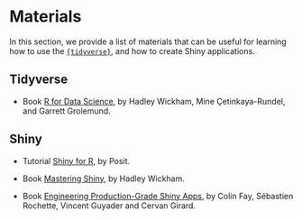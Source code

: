 
# Materials {.unnumbered}

In this section, we provide a list of materials that can be useful for learning how to use the [`{tidyverse}`](https://www.tidyverse.org/), and how to create Shiny applications.

## Tidyverse

- Book [R for Data Science](https://r4ds.hadley.nz/), by Hadley Wickham, Mine Çetinkaya-Rundel, and Garrett Grolemund.


## Shiny

- Tutorial [Shiny for R](https://shiny.posit.co/r/getstarted/shiny-basics/lesson1/), by Posit.

- Book [Mastering Shiny](https://mastering-shiny.org/), by Hadley Wickham.

- Book [Engineering Production-Grade Shiny Apps](https://engineering-shiny.org/),  by Colin Fay, Sébastien Rochette, Vincent Guyader and Cervan Girard.